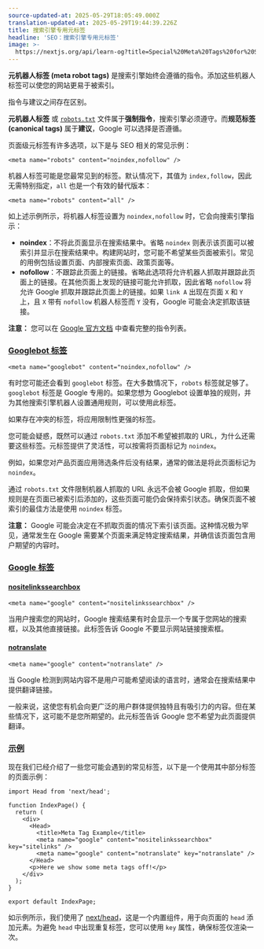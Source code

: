 ```yaml
---
source-updated-at: 2025-05-29T18:05:49.000Z
translation-updated-at: 2025-05-29T19:44:39.226Z
title: 搜索引擎专用元标签
headline: 'SEO：搜索引擎专用元标签'
image: >-
  https://nextjs.org/api/learn-og?title=Special%20Meta%20Tags%20for%20Search%20Engines&amp;chapter=8
---
```


**元机器人标签 (meta robot tags)** 是搜索引擎始终会遵循的指令。添加这些机器人标签可以使您的网站更易于被索引。

指令与建议之间存在区别。

**元机器人标签** 或 [`robots.txt`](/learn/seo/crawling-and-indexing/robots-txt) 文件属于**强制指令**，搜索引擎必须遵守。而**规范标签 (canonical tags)** 属于**建议**，Google 可以选择是否遵循。

页面级元标签有许多选项，以下是与 SEO 相关的常见示例：

```
<meta name="robots" content="noindex,nofollow" />
```

机器人标签可能是您最常见到的标签。默认情况下，其值为 `index,follow`，因此无需特别指定，`all` 也是一个有效的替代版本：

```
<meta name="robots" content="all" />
```

如上述示例所示，将机器人标签设置为 `noindex,nofollow` 时，它会向搜索引擎指示：

*   **noindex**：不将此页面显示在搜索结果中。省略 `noindex` 则表示该页面可以被索引并显示在搜索结果中。构建网站时，您可能不希望某些页面被索引。常见的用例包括设置页面、内部搜索页面、政策页面等。
*   **nofollow**：不跟踪此页面上的链接。省略此选项将允许机器人抓取并跟踪此页面上的链接。在其他页面上发现的链接可能允许抓取，因此省略 `nofollow` 将允许 Google 抓取并跟踪此页面上的链接。如果 `link A` 出现在页面 `X` 和 `Y` 上，且 `X` 带有 `nofollow` 机器人标签而 `Y` 没有，Google 可能会决定抓取该链接。

**注意：** 您可以在 [Google 官方文档](https://developers.google.com/search/docs/advanced/robots/robots_meta_tag#directives) 中查看完整的指令列表。

### [Googlebot 标签](#googlebot-tag)

```
<meta name="googlebot" content="noindex,nofollow" />
```

有时您可能还会看到 `googlebot` 标签。在大多数情况下，`robots` 标签就足够了。`googlebot` 标签是 Google 专用的。如果您想为 Googlebot 设置单独的规则，并为其他搜索引擎机器人设置通用规则，可以使用此标签。

如果存在冲突的标签，将应用限制性更强的标签。

您可能会疑惑，既然可以通过 `robots.txt` 添加不希望被抓取的 URL，为什么还需要这些标签。元标签提供了灵活性，可以按需将页面标记为 `noindex`。

例如，如果您对产品页面应用筛选条件后没有结果，通常的做法是将此页面标记为 `noindex`。

通过 `robots.txt` 文件限制机器人抓取的 URL 永远不会被 Google 抓取，但如果规则是在页面已被索引后添加的，这些页面可能仍会保持索引状态。确保页面不被索引的最佳方法是使用 `noindex` 标签。

**注意：** Google 可能会决定在不抓取页面的情况下索引该页面。这种情况极为罕见，通常发生在 Google 需要某个页面来满足特定搜索结果，并确信该页面包含用户期望的内容时。

### [Google 标签](#google-tags)

#### [nositelinkssearchbox](#nositelinkssearchbox)

```
<meta name="google" content="nositelinkssearchbox" />
```

当用户搜索您的网站时，Google 搜索结果有时会显示一个专属于您网站的搜索框，以及其他直接链接。此标签告诉 Google 不要显示网站链接搜索框。

#### [notranslate](#notranslate)

```
<meta name="google" content="notranslate" />
```

当 Google 检测到网站内容不是用户可能希望阅读的语言时，通常会在搜索结果中提供翻译链接。

一般来说，这使您有机会向更广泛的用户群体提供独特且有吸引力的内容。但在某些情况下，这可能不是您所期望的。此元标签告诉 Google 您不希望为此页面提供翻译。

### [示例](#example)

现在我们已经介绍了一些您可能会遇到的常见标签，以下是一个使用其中部分标签的页面示例：

```
import Head from 'next/head';
 
function IndexPage() {
  return (
    <div>
      <Head>
        <title>Meta Tag Example</title>
        <meta name="google" content="nositelinkssearchbox" key="sitelinks" />
        <meta name="google" content="notranslate" key="notranslate" />
      </Head>
      <p>Here we show some meta tags off!</p>
    </div>
  );
}
 
export default IndexPage;
```

如示例所示，我们使用了 [next/head](https://nextjs.org/docs/api-reference/next/head)，这是一个内置组件，用于向页面的 `head` 添加元素。为避免 `head` 中出现重复标签，您可以使用 `key` 属性，确保标签仅渲染一次。
